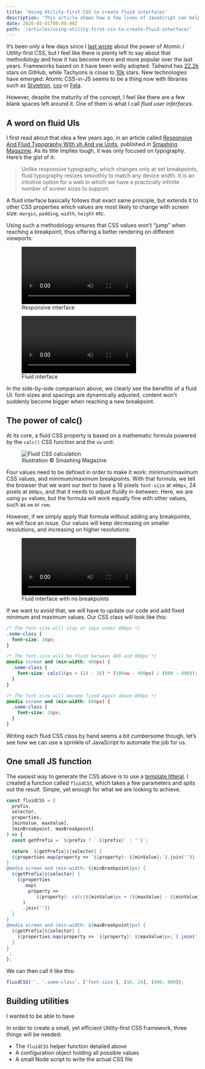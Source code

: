 ---
title: 'Using Utility-first CSS to create fluid interfaces'
description: 'This article shows how a few lines of JavaScript can help build a small, yet solid CSS framework to handle fluid UIs.'
date: 2020-05-01T00:00:00Z
path: '/articles/using-utility-first-css-to-create-fluid-interface/'
---


It’s been only a few days since I [last wrote](/articles/react-and-atomic-css/) about the power of Atomic / Utility-first CSS, but I feel like there is plenty left to say about that methodology and how it has become more and more popular over the last years. Frameworks based on it have been widly adopted: Tailwind has [22.2k](https://github.com/tailwindcss/tailwindcss) stars on GitHub, while Tachyons is close to [10k](https://github.com/tachyons-css/tachyons/) stars. New technologies have emerged: Atomic CSS-in-JS seems to be a thing now with libraries such as [Styletron](https://github.com/styletron/styletron), [cxs](https://github.com/cxs-css/cxs/) or [Fela](https://github.com/robinweser/fela).

However, despite the maturity of the concept, I feel like there are a few blank spaces left around it. One of them is what I call _fluid user inferfaces_.

## A word on fluid UIs

I first read about that idea a few years ago, in an article called [Responsive And Fluid Typography With vh And vw Units](https://www.smashingmagazine.com/2016/05/fluid-typography/), published in [Smashing Magazine](https://www.smashingmagazine.com/). As its title implies tough, it was only focused on typography. Here’s the gist of it:

> Unlike responsive typography, which changes only at set breakpoints, fluid typography resizes smoothly to match any device width. It is an intuitive option for a web in which we have a practically infinite number of screen sizes to support.

A fluid interface basically follows that exact same principle, but extends it to other CSS properties which values are most likely to change with screen size: `margin`, `padding`, `width`, `height` etc.

Using such a methodology ensures that CSS values won’t “jump” when reaching a breakpoint, thus offering a better rendering on different viewports:

<ArticleOverflowContent className="d-grid sm:g-2">
  <div>
    <figure>
      <video className="d-block w-100p" controls>
        <source src={ResponsiveResize} type="video/mp4" />
      </video>
      <figcaption>Responsive interface</figcaption>
    </figure>
  </div>
  <div>
    <figure>
      <video className="d-block w-100p" controls>
        <source src={FluidResize} type="video/mp4" />
      </video>
      <figcaption>Fluid interface</figcaption>
    </figure>
  </div>
</ArticleOverflowContent>

In the side-by-side comparison above, we clearly see the benefits of a fluid UI: font-sizes and spacings are dynamically adjusted, content won’t suddenly become bigger when reaching a new breakpoint.

## The power of calc()

At its core, a fluid CSS property is based on a mathematic formula powered by the `calc()` CSS function and the `vw` unit:

<figure>
  <img
    src="../../images/advanced-calc-800-opt.png"
    alt="Fluid CSS calculation"
  />
  <figcaption>Illustration &copy; Smashing Magazine</figcaption>
</figure>

Four values need to be defined in order to make it work: minimum/maximum CSS values, and minimum/maximum breakpoints. With that formula, we tell the browser that we want our text to have a 16 pixels `font-size` at `400px`, 24 pixels at `800px`, and that it needs to adjust fluidly in-between. Here, we are using `px` values, but the formula will work equally fine with other values, such as `em` or `rem`.

However, if we simply apply that formula without adding any breakpoints, we will face an issue. Our values will keep decreasing on smaller resolutions, and increasing on higher resolutions:

<figure>
  <video className="d-block w-100p" controls>
    <source src={FluidResizeNoBp} type="video/mp4" />
  </video>
  <figcaption>Fluid interface with no breakpoints</figcaption>
</figure>

If we want to avoid that, we will have to update our code and add fixed minimum and maximum values. Our CSS class will look like this:

```css
/* The font-size will stay at 16px under 400px */
.some-class {
  font-size: 16px;
}

/* The font-size will be fluid between 400 and 800px */
@media screen and (min-width: 400px) {
  .some-class {
    font-size: calc(16px + (24 - 16) * (100vw - 400px) / (800 - 400));
  }
}

/* The font-size will become fixed again above 800px */
@media screen and (min-width: 800px) {
  .some-class {
    font-size: 24px;
  }
}
```

Writing each fluid CSS class by hand seems a bit cumbersome though, let’s see how we can use a sprinkle of JavaScript to automate the job for us.

## One small JS function

The easiest way to generate the CSS above is to use a [template litteral](https://developer.mozilla.org/en-US/docs/Web/JavaScript/Reference/Template_literals). I created a function called `fluidCSS`, which takes a few parameters and spits out the result. Simple, yet enough for what we are looking to achieve.

```js
const fluidCSS = (
  prefix,
  selector,
  properties,
  [minValue, maxValue],
  [minBreakpoint, maxBreakpoint]
) => {
  const getPrefix = `${prefix ? `.${prefix}` : ''}`;

  return `${getPrefix}${selector} {
  ${properties.map(property => `${property}: ${minValue};`).join('')}
}
@media screen and (min-width: ${minBreakpoint}px) {
  ${getPrefix}${selector} {
    ${properties
      .map(
        property =>
          `${property}: calc(${minValue}px + (${maxValue} - ${minValue}) * (100vw - ${minBreakpoint}px) / (${maxBreakpoint} - ${minBreakpoint}));`
      )
      .join('')}
  }
}
@media screen and (min-width: ${maxBreakpoint}px) {
  ${getPrefix}${selector} {
    ${properties.map(property => `${property}: ${maxValue}px;`).join('')}
  }
}
`;
};
```

We can then call it like this:

```js
fluidCSS('', '.some-class', ['font-size'], [16, 24], [400, 800]);
```

## Building utilities

I wanted to be able to have

In order to create a small, yet efficient Utility-first CSS framework, three things will be needed:

- The `fluidCSS` helper function detailed above
- A configuration object holding all possible values
- A small Node script to write the actual CSS file
